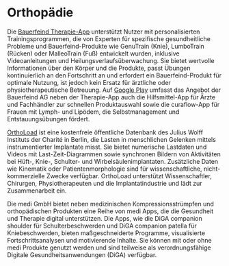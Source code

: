 # Orthopädie

Die [Bauerfeind Therapie-App](https://apps.bauerfeind.com/therapy/de/) unterstützt Nutzer mit personalisierten Trainingsprogrammen, die von Experten für spezifische gesundheitliche Probleme und Bauerfeind-Produkte wie GenuTrain (Knie), LumboTrain (Rücken) oder MalleoTrain (Fuß) entwickelt wurden, inklusive Videoanleitungen und Heilungsverlaufsüberwachung. Sie bietet wertvolle Informationen über den Körper und die Produkte, passt Übungen kontinuierlich an den Fortschritt an und erfordert ein Bauerfeind-Produkt für optimale Nutzung, ist jedoch kein Ersatz für ärztliche oder physiotherapeutische Betreuung. Auf [Google Play](https://play.google.com/store/apps/developer?id=Bauerfeind+AG&hl=de) umfasst das Angebot der Bauerfeind AG neben der Therapie-App auch die Hilfsmittel-App für Ärzte und Fachhändler zur schnellen Produktauswahl sowie die curaflow-App für Frauen mit Lymph- und Lipödem, die Selbstmanagement und Entstauungsübungen fördert.

[OrthoLoad](https://orthoload.com/) ist eine kostenfreie öffentliche Datenbank des Julius Wolff Instituts der Charité in Berlin, die Lasten in menschlichen Gelenken mittels instrumentierter Implantate misst. Sie bietet numerische Lastdaten und Videos mit Last-Zeit-Diagrammen sowie synchronen Bildern von Aktivitäten bei Hüft-, Knie-, Schulter- und Wirbelsäulenimplantaten. Zusätzliche Daten wie Kinematik oder Patientenmorphologie sind für wissenschaftliche, nicht-kommerzielle Zwecke verfügbar. OrthoLoad unterstützt Wissenschaftler, Chirurgen, Physiotherapeuten und die Implantatindustrie und lädt zur Zusammenarbeit ein.

Die medi GmbH bietet neben medizinischen Kompressionsstrümpfen und orthopädischen Produkten eine Reihe von medi Apps, die die Gesundheit und Therapie digital unterstützen. Die Apps, wie die DiGA companion shoulder für Schulterbeschwerden und DiGA companion patella für Kniebeschwerden, bieten maßgeschneiderte Programme, visualisierte Fortschrittsanalysen und motivierende Inhalte. Sie können mit oder ohne medi Produkte genutzt werden und sind teilweise als verordnungsfähige Digitale Gesundheitsanwendungen (DiGA) verfügbar.
